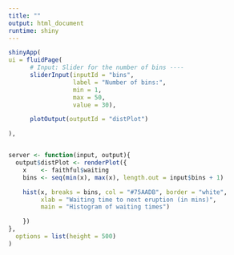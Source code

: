```yaml
---
title: ""
output: html_document
runtime: shiny
---
```


```r
shinyApp(
ui = fluidPage(
      # Input: Slider for the number of bins ----
      sliderInput(inputId = "bins",
                  label = "Number of bins:",
                  min = 1,
                  max = 50,
                  value = 30),

      plotOutput(outputId = "distPlot")

),


server <- function(input, output){
  output$distPlot <- renderPlot({
    x    <- faithful$waiting
    bins <- seq(min(x), max(x), length.out = input$bins + 1)

    hist(x, breaks = bins, col = "#75AADB", border = "white",
         xlab = "Waiting time to next eruption (in mins)",
         main = "Histogram of waiting times")

    })
},
  options = list(height = 500)
)
```
